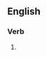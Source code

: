 ==English==

===Verb===
{{head|en|verb form}}

# {{present participle of|italicise|lang=en|nocat=1}}